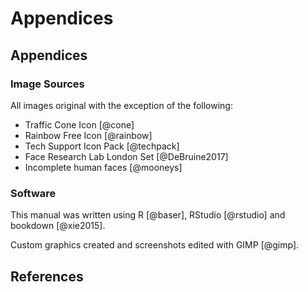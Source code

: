# Appendices {-}

## Appendices {-}

### Image Sources

All images original with the exception of the following:

* Traffic Cone Icon [@cone]
* Rainbow Free Icon [@rainbow]
* Tech Support Icon Pack [@techpack]
* Face Research Lab London Set [@DeBruine2017]
* Incomplete human faces [@mooneys]

### Software {-}

This manual was written using R [@baser], RStudio [@rstudio] and bookdown [@xie2015]. 

Custom graphics created and screenshots edited with GIMP [@gimp].

## References {-}